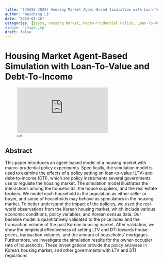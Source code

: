 ```yaml
---
title: "(JASSS 2020) Housing Market Agent-Based Simulation with Loan-To-Value and Debt-To-Income"
author: "Weicheng Li"
date: "2024-03-26"
categories: [jasss, Housing Market, Macro-Prudential Policy, Loan-To-Value, Debt-To-Income, Policy Impact Analysis]
#image: "image.jpg"
draft: false
---
```


# Housing Market Agent-Based Simulation with Loan-To-Value and Debt-To-Income 

![url](https://www.jasss.org/23/4/5.html)

## Abstract

This paper introduces an agent-based model of a housing market with macro-prudential policy experiments. Specifically, the simulation model is used to examine the effects of a policy setting on loan-to-value (LTV) and debt-to-income (DTI), which are policy instruments several governments use to regulate the housing market. The simulation model illustrates the interactions among the households, the house suppliers, and the real estate brokers. We model each household in the population as either seller or buyer, and some of households may behave as speculators in the housing market. To better understand the impact of the policies, we used the real-world observations from the Korean housing market, which include various economic conditions, policy variables, and Korean census data. Our baseline model is quantitatively validated to the price index and the transaction volume of the past Korean housing market. After validation, we show the empirical effectiveness of setting LTV and DTI towards house prices, transaction volumes, and the amount of households' mortgages. Furthermore, we investigate the simulation results for the owner-occupier rate of households. These investigations provide the policy analyses in Korea's housing market, and other governments with LTV and DTI regulations.

